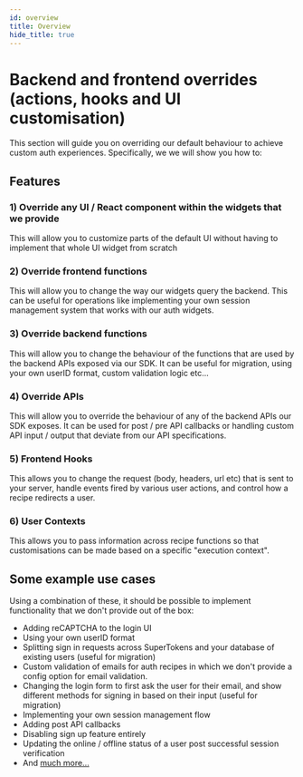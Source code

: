 ```yaml
---
id: overview
title: Overview
hide_title: true
---
```


<!-- COPY DOCS -->
<!-- ./thirdpartyemailpassword/advanced-customizations/overview.mdx -->

# Backend and frontend overrides (actions, hooks and UI customisation)

This section will guide you on overriding our default behaviour to achieve custom auth experiences. Specifically, we we will show you how to:

## Features

### 1) Override any UI / React component within the widgets that we provide
This will allow you to customize parts of the default UI without having to implement that whole UI widget from scratch

### 2) Override frontend functions
This will allow you to change the way our widgets query the backend. This can be useful for operations like implementing your own session management system that works with our auth widgets.

### 3) Override backend functions
This will allow you to change the behaviour of the functions that are used by the backend APIs exposed via our SDK. It can be useful for migration, using your own userID format, custom validation logic etc...

### 4) Override APIs
This will allow you to override the behaviour of any of the backend APIs our SDK exposes. It can be used for post / pre API callbacks or handling custom API input / output that deviate from our API specifications.

### 5) Frontend Hooks
This allows you to change the request (body, headers, url etc) that is sent to your server, handle events fired by various user actions, and control how a recipe redirects a user.

### 6) User Contexts
This allows you to pass information across recipe functions so that customisations can be made based on a specific "execution context".

## Some example use cases
Using a combination of these, it should be possible to implement functionality that we don't provide out of the box:
- Adding reCAPTCHA to the login UI
- Using your own userID format
- Splitting sign in requests across SuperTokens and your database of existing users (useful for migration)
- Custom validation of emails for auth recipes in which we don't provide a config option for email validation.
- Changing the login form to first ask the user for their email, and show different methods for signing in based on their input (useful for migration)
- Implementing your own session management flow
- Adding post API callbacks
- Disabling sign up feature entirely
- Updating the online / offline status of a user post successful session verification
- And [much more...](https://github.com/supertokens/supertokens-core/issues/252)
